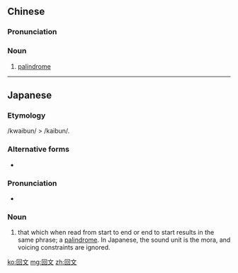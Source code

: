 ==Chinese==
{{zh-forms}}

===Pronunciation===
{{zh-pron
|m=huíwén
|c=wui4 man4
|cat=n
}}

===Noun===
{{zh-noun}}

# [[palindrome]]

----

==Japanese==
{{ja-kanjitab|かい|ぶん|yomi=on}}

===Etymology===
/kwaibun/ > /kaibun/.

===Alternative forms===
* {{l|ja|廻文}}

===Pronunciation===
* {{IPA|/kaibun/|lang=ja}}

===Noun===
{{ja-noun|かいぶん|hhira=くゎいぶん}}

# that which when read from start to end or end to start results in the same phrase; a [[palindrome]]. In Japanese, the sound unit is the mora, and voicing constraints are ignored.

[[ko:回文]]
[[mg:回文]]
[[zh:回文]]
